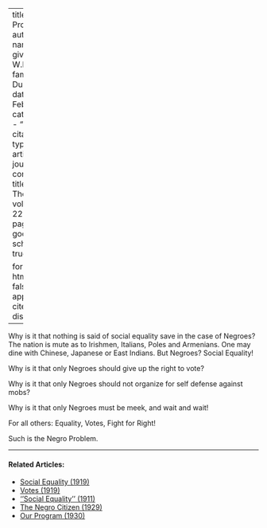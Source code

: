 
---
title: 'Of Problems'
author:
  - name:
      given: W.E.B.
      family: Du Bois
date: Feb. 1921
categories: 
  - ""
citation: 
  type: article-journal
  container-title: The Crisis
  volume: 22
  issue: 4
  page: 149
google-scholar: true

format:
  html:
    toc: false
    appendix-cite-as: display
---


Why is it that nothing is said of social equality save in the case of Negroes? The nation is mute as to Irishmen, Italians, Poles and Armenians. One may dine with Chinese, Japanese or East Indians. But Negroes? Social Equality!

Why is it that only Negroes should give up the right to vote?

Why is it that only Negroes should not organize for self defense against mobs?

Why is it that only Negroes must be meek, and wait and wait!

For all others: Equality, Votes, Fight for Right!

Such is the Negro Problem.

<!-- Similar articles start here -->

<hr>
#### Related Articles:

* [Social Equality (1919)](/Volumes/19/01/social_equality.html)
* [Votes (1919)](/Volumes/19/02/votes.html)
* [''Social Equality'' (1911)](/Volumes/01/03/social_equality.html)
* [The Negro Citizen (1929)](/Volumes/36/05/negro_citizen.html)
* [Our Program (1930)](/Volumes/37/05/our_program.html)

<!-- Similar articles end here -->